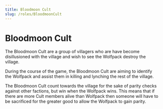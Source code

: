 ```yaml
---
title: Bloodmoon Cult
slug: /roles/BloodmoonCult
---
```


# Bloodmoon Cult

The Bloodmoon Cult are a group of villagers who are have become disillusioned with the village and wish to see the Wolfpack destroy the village.

During the course of the game, the Bloodmoon Cult are aiming to identify the Wolfpack and assist them in killing and lynching the rest of the village.

The Bloodmoon Cult count towards the village for the sake of parity checks against other factions, but win when the Wolfpack wins. This means that if there are more Cult members alive than Wolfpack then someone will have to be sacrificed for the greater good to allow the Wolfpack to gain parity.
